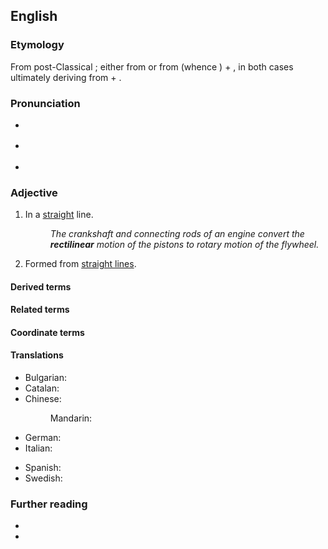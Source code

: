 ==English==

===Etymology===
{{root|en|ine-pro|*h₃reǵ-}}
From post-Classical {{bor|en|la|-}}; either from {{m|la|rectilīneāris}} or from {{m|la|rectilīneus}} (whence {{m|en|rectiline}}) + {{m|en|-ar}}, in both cases ultimately deriving from {{m|la|rectus||straight}} + {{m|la|līnea||line}}.

===Pronunciation===
* {{a|GA}} {{IPA|en|/ˌɹɛktɪˈlɪniɚ/}}
* {{a|RP}} {{IPA|en|/ˌɹɛktɪˈlɪnɪə/}}
* {{hyph|en|rec|ti|lin|ear}}

===Adjective===
{{en-adj}}

# In a [[straight]] line.
#: ''The crankshaft and connecting rods of an engine convert the '''rectilinear''' motion of the pistons to rotary motion of the flywheel.''
# {{lb|en|geometry|arts}} Formed from [[straight line]]s.

====Derived terms====
{{col3|en|
|rectilinearity
|rectilinearly
|rectilinear orbit
|near-rectilinear
|[[near-rectilinear orbit]] ([[NRO]])
|[[near-rectilinear halo orbit]] ([[NRHO]])
}}

====Related terms====
{{col3|en|
|rectangle
|rectangular
|recti-
|rectilineal
|rectilineally
|rectilineality
|rectilineal orbit
|near-rectilineal
|[[near-rectilineal orbit]] ([[NRO]])
|[[near-rectilineal halo orbit]] ([[NRO]])
}}

====Coordinate terms====
{{col3|en|
|circular
|triangular
|quadrangular
|pentangular
}}

====Translations====
{{trans-top|in a straight line}}
* Bulgarian: {{t+|bg|праволинеен}}
* Catalan: {{t|ca|rectilini}}
* Chinese:
*: Mandarin: {{t|cmn|沿直线的|tr=yánzhíxiànde}}
* German: {{t+|de|geradlinig}}
* Italian: {{t+|it|rettilineo}}
{{trans-mid}}
* Spanish: {{t|es|rectilíneo}}
* Swedish: {{t+|sv|rätlinjig}}
{{trans-bottom}}

===Further reading===
* {{R:Century 1911}}
* {{R:OneLook}}